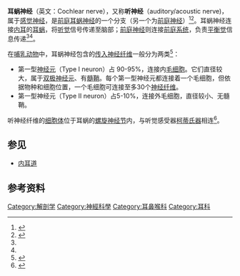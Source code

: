 {{Infobox nerve|Name=耳蜗神经|Latin=nervus cochlearis|Image=Gray928.png|Caption=耳蜗纵切面图示（耳蜗神经位于中央）|Image2=Gray933.png|Caption2=听神经放大图|Innervates=|BranchFrom=[[前庭耳蜗神经|前庭耳蜗神经]]|BranchTo=}}'''耳蜗神经'''（英文：Cochlear nerve），又称'''听神经'''（auditory/acoustic nerve)，属于[[感觉神经|感觉神经]]，是[[前庭耳蜗神经|前庭耳蜗神经]]的一个分支（另一个为[[前庭神经|前庭神经]]）<ref name=":0">{{Cite book|chapter=Neuroanatomy, Cranial Nerve 8 (Vestibulocochlear)|title=StatPearls|url=http://www.ncbi.nlm.nih.gov/books/NBK537359/|publisher=StatPearls Publishing|date=2021|location=Treasure Island (FL)|pmid=30726044|first=Bruno|last=Bordoni|first2=Nicholas L.|last2=Mankowski|first3=Daniel T.|last3=Daly}}</ref><ref name=":1">{{Cite web|title=Vestibulocochlear Nerve - an overview|url=https://www.sciencedirect.com/topics/neuroscience/vestibulocochlear-nerve|accessdate=2021-02-28|work=|publisher=Science Direct|language=en|archive-date=2017-09-18|archive-url=https://web.archive.org/web/20170918223443/http://www.sciencedirect.com/topics/neuroscience/vestibulocochlear-nerve|dead-url=no}}</ref>。耳蜗神经连接[[內耳|内耳]]的[[耳蜗|耳蜗]]，将[[听觉|听觉]]信号传递至脑部；[[前庭神经|前庭神经]]则连接[[前庭系统|前庭系统]]，负责[[平衡觉|平衡觉]]信息传递<ref name=":0" /><ref name=":1" />。

在[[哺乳动物|哺乳动物]]中，耳蜗神经包含的[[传入神经纤维|传入神经纤维]]一般分为两类<ref>{{Cite journal|title=The Cochlear Spiral Ganglion Neurons: The Auditory Portion of the VIII Nerve|url=https://anatomypubs.onlinelibrary.wiley.com/doi/abs/10.1002/ar.23815|last=Carricondo|first=Francisco|last2=Romero‐Gómez|first2=Bárbara|date=2019|journal=The Anatomical Record|issue=3|doi=10.1002/ar.23815|volume=302|pages=463–471|language=en|issn=1932-8494}}</ref>：

* 第一型[[神经元|神经元]]（Type I neuron）占 90-95%，连接内[[毛细胞|毛细胞]]。它们直径较大，属于[[雙極神經元|双极神经元]]、有[[髓鞘|髓鞘]]。每个第一型神经元都连接着一个毛细胞，但依据物种和细胞位置，一个毛细胞可连接至多30个[[神经纤维|神经纤维]]。
* 第一型神经元（Type II neuron）占5-10%，连接外毛细胞，直径较小、无髓鞘。
听神经纤维的[[细胞体|细胞体]]位于耳蜗的[[螺旋神经节|螺旋神经节]]内，与听觉感受器[[柯蒂氏器|柯蒂氏器]]相连<ref>{{Cite journal|title=The spiral ganglion: connecting the peripheral and central auditory systems|url=https://www.ncbi.nlm.nih.gov/pmc/articles/PMC3152679/|last=Nayagam|first=Bryony A|last2=Muniak|first2=Michael A|date=2011-8|journal=Hearing research|issue=1-2|doi=10.1016/j.heares.2011.04.003|volume=278|pages=2–20|issn=0378-5955|pmc=3152679|pmid=21530629|last3=Ryugo|first3=David K}}</ref>。

== 参见 ==

* [[内耳道|内耳道]]

== 参考资料 ==

[[Category:解剖学|Category:解剖学]]
[[Category:神經科學|Category:神經科學]]
[[Category:耳鼻喉科|Category:耳鼻喉科]]
[[Category:耳科|Category:耳科]]